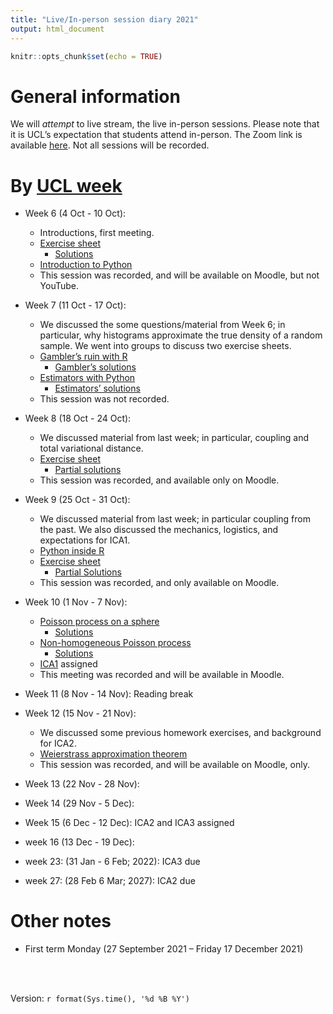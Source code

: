 ```yaml
---
title: "Live/In-person session diary 2021"
output: html_document
---
```


```r
knitr::opts_chunk$set(echo = TRUE)
```

# General information

We will *attempt* to live stream, the live in-person sessions.  Please note that it is UCL's expectation that students attend in-person.  The Zoom link is available [here](https://ucl.zoom.us/my/terrysoo).  Not all sessions will be recorded.


# By [UCL week](https://www.ucl.ac.uk/estates/sites/estates/files/cal_term_times_2021_2022.pdf)

* Week 6 (4 Oct - 10 Oct):  
  - Introductions, first meeting.
  - [Exercise sheet](https://tsoo-math.github.io/ucl2/2021-week6.html)
    - [Solutions](https://tsoo-math.github.io/ucl2/class1sol.html)
  - [Introduction to Python](https://nbviewer.jupyter.org/url/tsoo-math.github.io/ucl2/intro-to-python.ipynb/%3Fflush_cache%3Dtrue)
  - This session was recorded, and will be available on Moodle, but not YouTube.
* Week 7 (11 Oct - 17 Oct): 
  - We discussed the some questions/material from Week 6; in particular, why histograms approximate the true density of a random sample.  We went into groups to discuss two exercise sheets.
  - [Gambler's ruin with R](https://tsoo-math.github.io/ucl/gambler.html)
    - [Gambler's solutions](https://tsoo-math.github.io/ucl/gambler-sol.html)
  - [Estimators with Python](https://nbviewer.jupyter.org/url/tsoo-math.github.io/ucl2/ergodic-biased.ipynb/%3Fflush_cache%3Dtrue)
    -  [Estimators' solutions](https://nbviewer.jupyter.org/url/tsoo-math.github.io/ucl2/ergodic-biased-sol.ipynb)
  - This session was not recorded.
* Week 8 (18 Oct - 24 Oct):  
  -  We discussed material from last week; in particular, coupling and total variational distance.
  - [Exercise sheet](https://tsoo-math.github.io/ucl2/class3.html)
    - [Partial solutions](https://tsoo-math.github.io/ucl2/class3-sol.html)
  - This session was recorded, and available only on Moodle.
* Week 9 (25 Oct - 31 Oct):  
  - We discussed material from last week; in particular coupling from the past.  We also discussed the mechanics, logistics, and expectations for ICA1. 
  - [Python inside R](https://tsoo-math.github.io/ucl2/class4.1.html)
  - [Exercise sheet](https://tsoo-math.github.io/ucl2/class4.html)
      - [Partial Solutions](https://tsoo-math.github.io/ucl2/class4-sol.html)
  - This session was recorded, and only available on Moodle.  
* Week 10 (1 Nov - 7 Nov):   
  - [Poisson process on a sphere](https://nbviewer.jupyter.org/url/tsoo-math.github.io/ucl2/sphere.ipynb)
      - [Solutions](https://nbviewer.jupyter.org/url/tsoo-math.github.io/ucl2/sphere-sol.ipynb)
  - [Non-homogeneous Poisson process](https://tsoo-math.github.io/ucl2/nonhomo.html)
      - [Solutions](https://tsoo-math.github.io/ucl2/nonhomo-sols.html)
  - [ICA1](https://tsoo-math.github.io/ucl2/2021-ica1-stat9-release.html) assigned
  - This meeting was recorded and will be available in Moodle.
* Week 11 (8 Nov - 14 Nov):  Reading break
* Week 12 (15 Nov - 21 Nov): 
  - We discussed some previous homework exercises, and background for ICA2. 
  - [Weierstrass approximation theorem](https://tsoo-math.github.io/ucl2/bernstein.html)
  - This session was recorded, and will be available on Moodle, only.
* Week 13 (22 Nov - 28 Nov):  
* Week 14 (29 Nov - 5 Dec):  
  
* Week 15 (6 Dec - 12 Dec): ICA2 and ICA3 assigned
  
* week 16 (13 Dec - 19 Dec):
  

* week 23: (31 Jan - 6 Feb;  2022):  ICA3 due
* week 27: (28 Feb 6 Mar; 2027):  ICA2 due

# Other notes

* First term Monday (27 September 2021 -- Friday 17 December 2021)



<br>
<br>

 Version:  `r format(Sys.time(), '%d %B %Y')`

<br>
<br>
<br>